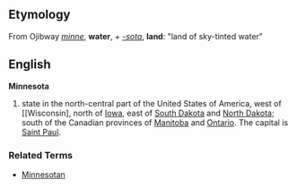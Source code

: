 ==Etymology==
From Ojibway ''[[minne]]'', '''water''', + ''[[-sota]]'', '''land''': "land of sky-tinted water"

==English==
'''Minnesota'''

# state in the north-central part of the United States of America, west of [[Wisconsin], north of [[Iowa]], east of [[South Dakota]] and [[North Dakota]]; south of the Canadian provinces of [[Manitoba]] and [[Ontario]].  The capital is [[Saint Paul]].

===Related Terms===
*[[Minnesotan]]